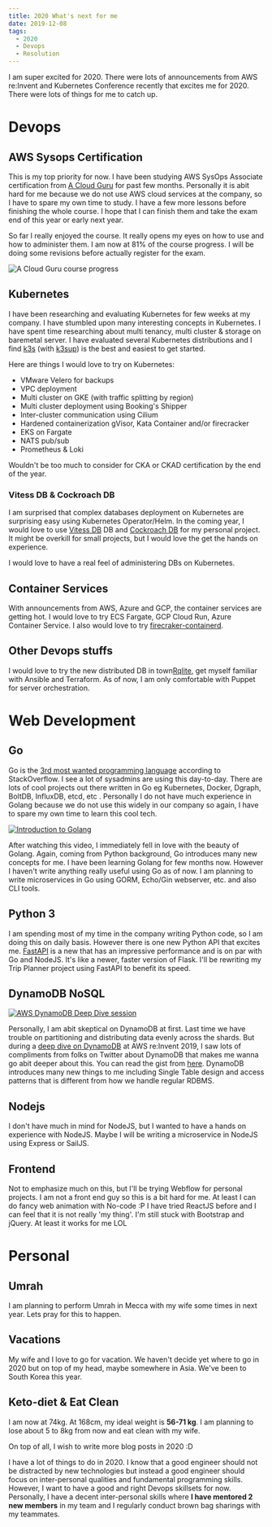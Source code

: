 ```yaml
---
title: 2020 What's next for me
date: 2019-12-08
tags:
  - 2020
  - Devops
  - Resolution
---
```


I am super excited for 2020. There were lots of announcements from AWS re:Invent and Kubernetes Conference recently that excites me for 2020. There were lots of things for me to catch up.

# Devops
## AWS Sysops Certification
This is my top priority for now. I have been studying AWS SysOps Associate certification from [A Cloud Guru](https://acloud.guru) for past few months. Personally it is abit hard for me because we do not use AWS cloud services at the company, so I have to spare my own time to study. I have a few more lessons before finishing the whole course. I hope that I can finish them and take the exam end of this year or early next year. 

So far I really enjoyed the course. It really opens my eyes on how to use and how to administer them. I am now at 81% of the course progress. I will be doing some revisions before actually register for the exam.

![A Cloud Guru course progress](acloudguru.png)

## Kubernetes
I have been researching and evaluating Kubernetes for few weeks at my company. I have stumbled upon many interesting concepts in Kubernetes. I have spent time researching about multi tenancy, multi cluster & storage on baremetal server. I have evaluated several Kubernetes distributions and I find [k3s](k3s.io) (with [k3sup](http://k3sup.dev)) is the best and easiest to get started.

Here are things I would love to try on Kubernetes:

 - VMware Velero for backups
 - VPC deployment
 - Multi cluster on GKE (with traffic splitting by region)
 - Multi cluster deployment using Booking's Shipper
 - Inter-cluster communication using Cilium
 - Hardened containerization gVisor, Kata Container and/or firecracker
 - EKS on Fargate
 - NATS pub/sub
 - Prometheus & Loki

Wouldn't be too much to consider for CKA or CKAD certification by the end of the year. 

### Vitess DB & Cockroach DB
I am surprised that complex databases deployment on Kubernetes are surprising easy using Kubernetes Operator/Helm. In the coming year, I would love to use [Vitess DB](https://vitess.io) DB and [Cockroach DB](cockroachlabs.com) for my personal project. It might be overkill for small projects, but I would love the get the hands on experience.

I would love to have a real feel of administering DBs on Kubernetes. 

## Container Services
With announcements from AWS, Azure and GCP, the container services are getting hot. I would love to try ECS Fargate, GCP Cloud Run, Azure Container Service. I also would love to try [firecraker-containerd](https://firecracker-microvm.github.io/).

## Other Devops stuffs
I would love to try the new distributed DB in town[Rqlite](https://github.com/rqlite/rqlite), get myself familiar with Ansible and Terraform. As of now, I am only comfortable with Puppet for server orchestration.

# Web Development
## Go
Go is the [3rd most wanted programming language](https://insights.stackoverflow.com/survey/2019#most-loved-dreaded-and-wanted) according to StackOverflow. I see a lot of sysadmins are using this day-to-day. There are lots of cool projects out there written in Go eg Kubernetes, Docker, Dgraph, BoltDB, InfluxDB, etcd, etc . Personally I do not have much experience in Golang because we do not use this widely in our company so again, I have to spare my own time to learn this cool tech.

[![Introduction to Golang](https://img.youtube.com/vi/C8LgvuEBraI/0.jpg)](https://www.youtube.com/watch?v=C8LgvuEBraI)

After watching this video, I immediately fell in love with the beauty of Golang. Again, coming from Python background, Go introduces many new concepts for me. I have been learning Golang for few months now. However I haven't write anything really useful using Go as of now. I am planning to write microservices in Go using GORM, Echo/Gin webserver, etc. and also CLI tools.

## Python 3
I am spending most of my time in the company writing Python code, so I am doing this on daily basis. However there is one new Python API that excites me. [FastAPI](https://fastapi.tiangolo.com/) is a new that has an impressive performance and is on par with Go and NodeJS. It's like a newer, faster version of Flask. I'll be rewriting my Trip Planner project using FastAPI to benefit its speed.

## DynamoDB NoSQL
[![AWS DynamoDB Deep Dive session](https://img.youtube.com/vi/6yqfmXiZTlM/0.jpg)](https://www.youtube.com/watch?v=yfJZc3sJZ8E)

Personally, I am abit skeptical on DynamoDB at first. Last time we have trouble on partitioning and distributing data evenly across the shards. But during a [deep dive on DynamoDB](https://www.youtube.com/watch?v=6yqfmXiZTlM) at AWS re:Invent 2019, I saw lots of compliments from folks on Twitter about DynamoDB that makes me wanna go abit deeper about this. You can read the gist from [here](https://www.jeremydaly.com/takeaways-from-dynamodb-deep-dive-advanced-design-patterns-dat403/). DynamoDB introduces many new things to me including Single Table design and access patterns that is different from how we handle regular RDBMS.

## Nodejs
I don't have much in mind for NodeJS, but I wanted to have a hands on experience with NodeJS. Maybe I will be writing a microservice in NodeJS using Express or SailJS.

## Frontend
Not to emphasize much on this, but I'll be trying Webflow for personal projects. I am not a front end guy so this is a bit hard for me. At least I can do fancy web animation with No-code :P I have tried ReactJS before and I can feel that it is not really 'my thing'. I'm still stuck with Bootstrap and jQuery. At least it works for me LOL

# Personal
## Umrah
I am planning to perform Umrah in Mecca with my wife some times in next year. Lets pray for this to happen.

## Vacations
My wife and I love to go for vacation. We haven't decide yet where to go in 2020 but on top of my head, maybe somewhere in Asia. We've been to South Korea this year.

## Keto-diet & Eat Clean
I am now at 74kg. At 168cm, my ideal weight is **56-71 kg**. I am planning to lose about 5 to 8kg from now and eat clean with my wife.

On top of all, I wish to write more blog posts in 2020 :D

I have a lot of things to do in 2020. I know that a good engineer should not be distracted by new technologies but instead a good engineer should focus on inter-personal qualities and fundamental programming skills. However, I want to have a good and right Devops skillsets for now. Personally, I have a decent inter-personal skills where **I have mentored 2 new members** in my team and I regularly conduct brown bag sharings with my teammates.
